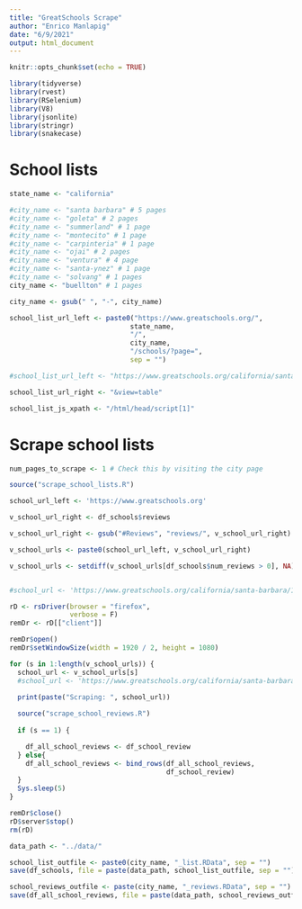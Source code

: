 ```yaml
---
title: "GreatSchools Scrape"
author: "Enrico Manlapig"
date: "6/9/2021"
output: html_document
---
```


```r
knitr::opts_chunk$set(echo = TRUE)
```

```r
library(tidyverse)
library(rvest)
library(RSelenium)
library(V8)
library(jsonlite)
library(stringr)
library(snakecase)
```


# School lists
```r
state_name <- "california"

#city_name <- "santa barbara" # 5 pages
#city_name <- "goleta" # 2 pages
#city_name <- "summerland" # 1 page
#city_name <- "montecito" # 1 page
#city_name <- "carpinteria" # 1 page
#city_name <- "ojai" # 2 pages
#city_name <- "ventura" # 4 page
#city_name <- "santa-ynez" # 1 page
#city_name <- "solvang" # 1 pages
city_name <- "buellton" # 1 pages
```


```r
city_name <- gsub(" ", "-", city_name)

school_list_url_left <- paste0("https://www.greatschools.org/",
                              state_name,
                              "/",
                              city_name,
                              "/schools/?page=",
                              sep = "")

#school_list_url_left <- "https://www.greatschools.org/california/santa-barbara/schools/?page="

school_list_url_right <- "&view=table"

school_list_js_xpath <- "/html/head/script[1]"
```

# Scrape school lists
```r
num_pages_to_scrape <- 1 # Check this by visiting the city page

source("scrape_school_lists.R")


```



```r
school_url_left <- 'https://www.greatschools.org'

v_school_url_right <- df_schools$reviews

v_school_url_right <- gsub("#Reviews", "reviews/", v_school_url_right)

v_school_urls <- paste0(school_url_left, v_school_url_right)

v_school_urls <- setdiff(v_school_urls[df_schools$num_reviews > 0], NA)


#school_url <- 'https://www.greatschools.org/california/santa-barbara/11279-Crane-Country-Day-School/reviews/'
```


```r
rD <- rsDriver(browser = "firefox",
               verbose = F)
remDr <- rD[["client"]]

remDr$open()
remDr$setWindowSize(width = 1920 / 2, height = 1080)
```


```r
for (s in 1:length(v_school_urls)) {
  school_url <- v_school_urls[s]
  #school_url <- 'https://www.greatschools.org/california/santa-barbara/11279-Crane-Country-Day-School/reviews/'

  print(paste("Scraping: ", school_url))
    
  source("scrape_school_reviews.R")
  
  if (s == 1) {

    df_all_school_reviews <- df_school_review
  } else{
    df_all_school_reviews <- bind_rows(df_all_school_reviews,
                                       df_school_review)
  }
  Sys.sleep(5)
}
```

```r
remDr$close()
rD$server$stop()
rm(rD)
```


```r
data_path <- "../data/"

school_list_outfile <- paste0(city_name, "_list.RData", sep = "")
save(df_schools, file = paste(data_path, school_list_outfile, sep = ""))

school_reviews_outfile <- paste(city_name, "_reviews.RData", sep = "")
save(df_all_school_reviews, file = paste(data_path, school_reviews_outfile, sep = ""))
```

